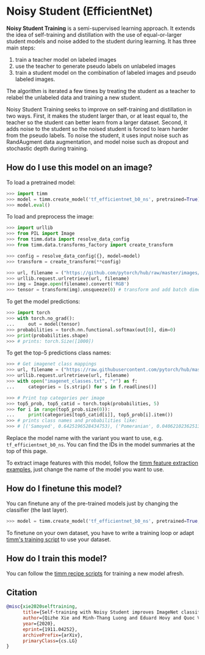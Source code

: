 # Noisy Student (EfficientNet)

**Noisy Student Training** is a semi-supervised learning approach. It extends the idea of self-training
and distillation with the use of equal-or-larger student models and noise added to the student during learning. It has three main steps: 

1. train a teacher model on labeled images
2. use the teacher to generate pseudo labels on unlabeled images
3. train a student model on the combination of labeled images and pseudo labeled images. 

The algorithm is iterated a few times by treating the student as a teacher to relabel the unlabeled data and training a new student.

Noisy Student Training seeks to improve on self-training and distillation in two ways. First, it makes the student larger than, or at least equal to, the teacher so the student can better learn from a larger dataset. Second, it adds noise to the student so the noised student is forced to learn harder from the pseudo labels. To noise the student, it uses input noise such as RandAugment data augmentation, and model noise such as dropout and stochastic depth during training.

## How do I use this model on an image?

To load a pretrained model:

```py
>>> import timm
>>> model = timm.create_model('tf_efficientnet_b0_ns', pretrained=True)
>>> model.eval()
```

To load and preprocess the image:

```py 
>>> import urllib
>>> from PIL import Image
>>> from timm.data import resolve_data_config
>>> from timm.data.transforms_factory import create_transform

>>> config = resolve_data_config({}, model=model)
>>> transform = create_transform(**config)

>>> url, filename = ("https://github.com/pytorch/hub/raw/master/images/dog.jpg", "dog.jpg")
>>> urllib.request.urlretrieve(url, filename)
>>> img = Image.open(filename).convert('RGB')
>>> tensor = transform(img).unsqueeze(0) # transform and add batch dimension
```

To get the model predictions:

```py
>>> import torch
>>> with torch.no_grad():
...     out = model(tensor)
>>> probabilities = torch.nn.functional.softmax(out[0], dim=0)
>>> print(probabilities.shape)
>>> # prints: torch.Size([1000])
```

To get the top-5 predictions class names:

```py
>>> # Get imagenet class mappings
>>> url, filename = ("https://raw.githubusercontent.com/pytorch/hub/master/imagenet_classes.txt", "imagenet_classes.txt")
>>> urllib.request.urlretrieve(url, filename) 
>>> with open("imagenet_classes.txt", "r") as f:
...     categories = [s.strip() for s in f.readlines()]

>>> # Print top categories per image
>>> top5_prob, top5_catid = torch.topk(probabilities, 5)
>>> for i in range(top5_prob.size(0)):
...     print(categories[top5_catid[i]], top5_prob[i].item())
>>> # prints class names and probabilities like:
>>> # [('Samoyed', 0.6425196528434753), ('Pomeranian', 0.04062102362513542), ('keeshond', 0.03186424449086189), ('white wolf', 0.01739676296710968), ('Eskimo dog', 0.011717947199940681)]
```

Replace the model name with the variant you want to use, e.g. `tf_efficientnet_b0_ns`. You can find the IDs in the model summaries at the top of this page.

To extract image features with this model, follow the [timm feature extraction examples](https://rwightman.github.io/pytorch-image-models/feature_extraction/), just change the name of the model you want to use.

## How do I finetune this model?

You can finetune any of the pre-trained models just by changing the classifier (the last layer).

```py
>>> model = timm.create_model('tf_efficientnet_b0_ns', pretrained=True, num_classes=NUM_FINETUNE_CLASSES)
```
To finetune on your own dataset, you have to write a training loop or adapt [timm's training
script](https://github.com/rwightman/pytorch-image-models/blob/master/train.py) to use your dataset.

## How do I train this model?

You can follow the [timm recipe scripts](scripts) for training a new model afresh.

## Citation

```BibTeX
@misc{xie2020selftraining,
      title={Self-training with Noisy Student improves ImageNet classification}, 
      author={Qizhe Xie and Minh-Thang Luong and Eduard Hovy and Quoc V. Le},
      year={2020},
      eprint={1911.04252},
      archivePrefix={arXiv},
      primaryClass={cs.LG}
}
```

<!--
Type: model-index
Collections:
- Name: Noisy Student
  Paper:
    Title: Self-training with Noisy Student improves ImageNet classification
    URL: https://paperswithcode.com/paper/self-training-with-noisy-student-improves
Models:
- Name: tf_efficientnet_b0_ns
  In Collection: Noisy Student
  Metadata:
    FLOPs: 488688572
    Parameters: 5290000
    File Size: 21386709
    Architecture:
    - 1x1 Convolution
    - Average Pooling
    - Batch Normalization
    - Convolution
    - Dense Connections
    - Dropout
    - Inverted Residual Block
    - Squeeze-and-Excitation Block
    - Swish
    Tasks:
    - Image Classification
    Training Techniques:
    - AutoAugment
    - FixRes
    - Label Smoothing
    - Noisy Student
    - RMSProp
    - RandAugment
    - Weight Decay
    Training Data:
    - ImageNet
    - JFT-300M
    Training Resources: Cloud TPU v3 Pod
    ID: tf_efficientnet_b0_ns
    LR: 0.128
    Epochs: 700
    Dropout: 0.5
    Crop Pct: '0.875'
    Momentum: 0.9
    Batch Size: 2048
    Image Size: '224'
    Weight Decay: 1.0e-05
    Interpolation: bicubic
    RMSProp Decay: 0.9
    Label Smoothing: 0.1
    BatchNorm Momentum: 0.99
    Stochastic Depth Survival: 0.8
  Code: https://github.com/rwightman/pytorch-image-models/blob/9a25fdf3ad0414b4d66da443fe60ae0aa14edc84/timm/models/efficientnet.py#L1427
  Weights: https://github.com/rwightman/pytorch-image-models/releases/download/v0.1-weights/tf_efficientnet_b0_ns-c0e6a31c.pth
  Results:
  - Task: Image Classification
    Dataset: ImageNet
    Metrics:
      Top 1 Accuracy: 78.66%
      Top 5 Accuracy: 94.37%
- Name: tf_efficientnet_b1_ns
  In Collection: Noisy Student
  Metadata:
    FLOPs: 883633200
    Parameters: 7790000
    File Size: 31516408
    Architecture:
    - 1x1 Convolution
    - Average Pooling
    - Batch Normalization
    - Convolution
    - Dense Connections
    - Dropout
    - Inverted Residual Block
    - Squeeze-and-Excitation Block
    - Swish
    Tasks:
    - Image Classification
    Training Techniques:
    - AutoAugment
    - FixRes
    - Label Smoothing
    - Noisy Student
    - RMSProp
    - RandAugment
    - Weight Decay
    Training Data:
    - ImageNet
    - JFT-300M
    Training Resources: Cloud TPU v3 Pod
    ID: tf_efficientnet_b1_ns
    LR: 0.128
    Epochs: 700
    Dropout: 0.5
    Crop Pct: '0.882'
    Momentum: 0.9
    Batch Size: 2048
    Image Size: '240'
    Weight Decay: 1.0e-05
    Interpolation: bicubic
    RMSProp Decay: 0.9
    Label Smoothing: 0.1
    BatchNorm Momentum: 0.99
    Stochastic Depth Survival: 0.8
  Code: https://github.com/rwightman/pytorch-image-models/blob/9a25fdf3ad0414b4d66da443fe60ae0aa14edc84/timm/models/efficientnet.py#L1437
  Weights: https://github.com/rwightman/pytorch-image-models/releases/download/v0.1-weights/tf_efficientnet_b1_ns-99dd0c41.pth
  Results:
  - Task: Image Classification
    Dataset: ImageNet
    Metrics:
      Top 1 Accuracy: 81.39%
      Top 5 Accuracy: 95.74%
- Name: tf_efficientnet_b2_ns
  In Collection: Noisy Student
  Metadata:
    FLOPs: 1234321170
    Parameters: 9110000
    File Size: 36801803
    Architecture:
    - 1x1 Convolution
    - Average Pooling
    - Batch Normalization
    - Convolution
    - Dense Connections
    - Dropout
    - Inverted Residual Block
    - Squeeze-and-Excitation Block
    - Swish
    Tasks:
    - Image Classification
    Training Techniques:
    - AutoAugment
    - FixRes
    - Label Smoothing
    - Noisy Student
    - RMSProp
    - RandAugment
    - Weight Decay
    Training Data:
    - ImageNet
    - JFT-300M
    Training Resources: Cloud TPU v3 Pod
    ID: tf_efficientnet_b2_ns
    LR: 0.128
    Epochs: 700
    Dropout: 0.5
    Crop Pct: '0.89'
    Momentum: 0.9
    Batch Size: 2048
    Image Size: '260'
    Weight Decay: 1.0e-05
    Interpolation: bicubic
    RMSProp Decay: 0.9
    Label Smoothing: 0.1
    BatchNorm Momentum: 0.99
    Stochastic Depth Survival: 0.8
  Code: https://github.com/rwightman/pytorch-image-models/blob/9a25fdf3ad0414b4d66da443fe60ae0aa14edc84/timm/models/efficientnet.py#L1447
  Weights: https://github.com/rwightman/pytorch-image-models/releases/download/v0.1-weights/tf_efficientnet_b2_ns-00306e48.pth
  Results:
  - Task: Image Classification
    Dataset: ImageNet
    Metrics:
      Top 1 Accuracy: 82.39%
      Top 5 Accuracy: 96.24%
- Name: tf_efficientnet_b3_ns
  In Collection: Noisy Student
  Metadata:
    FLOPs: 2275247568
    Parameters: 12230000
    File Size: 49385734
    Architecture:
    - 1x1 Convolution
    - Average Pooling
    - Batch Normalization
    - Convolution
    - Dense Connections
    - Dropout
    - Inverted Residual Block
    - Squeeze-and-Excitation Block
    - Swish
    Tasks:
    - Image Classification
    Training Techniques:
    - AutoAugment
    - FixRes
    - Label Smoothing
    - Noisy Student
    - RMSProp
    - RandAugment
    - Weight Decay
    Training Data:
    - ImageNet
    - JFT-300M
    Training Resources: Cloud TPU v3 Pod
    ID: tf_efficientnet_b3_ns
    LR: 0.128
    Epochs: 700
    Dropout: 0.5
    Crop Pct: '0.904'
    Momentum: 0.9
    Batch Size: 2048
    Image Size: '300'
    Weight Decay: 1.0e-05
    Interpolation: bicubic
    RMSProp Decay: 0.9
    Label Smoothing: 0.1
    BatchNorm Momentum: 0.99
    Stochastic Depth Survival: 0.8
  Code: https://github.com/rwightman/pytorch-image-models/blob/9a25fdf3ad0414b4d66da443fe60ae0aa14edc84/timm/models/efficientnet.py#L1457
  Weights: https://github.com/rwightman/pytorch-image-models/releases/download/v0.1-weights/tf_efficientnet_b3_ns-9d44bf68.pth
  Results:
  - Task: Image Classification
    Dataset: ImageNet
    Metrics:
      Top 1 Accuracy: 84.04%
      Top 5 Accuracy: 96.91%
- Name: tf_efficientnet_b4_ns
  In Collection: Noisy Student
  Metadata:
    FLOPs: 5749638672
    Parameters: 19340000
    File Size: 77995057
    Architecture:
    - 1x1 Convolution
    - Average Pooling
    - Batch Normalization
    - Convolution
    - Dense Connections
    - Dropout
    - Inverted Residual Block
    - Squeeze-and-Excitation Block
    - Swish
    Tasks:
    - Image Classification
    Training Techniques:
    - AutoAugment
    - FixRes
    - Label Smoothing
    - Noisy Student
    - RMSProp
    - RandAugment
    - Weight Decay
    Training Data:
    - ImageNet
    - JFT-300M
    Training Resources: Cloud TPU v3 Pod
    ID: tf_efficientnet_b4_ns
    LR: 0.128
    Epochs: 700
    Dropout: 0.5
    Crop Pct: '0.922'
    Momentum: 0.9
    Batch Size: 2048
    Image Size: '380'
    Weight Decay: 1.0e-05
    Interpolation: bicubic
    RMSProp Decay: 0.9
    Label Smoothing: 0.1
    BatchNorm Momentum: 0.99
    Stochastic Depth Survival: 0.8
  Code: https://github.com/rwightman/pytorch-image-models/blob/9a25fdf3ad0414b4d66da443fe60ae0aa14edc84/timm/models/efficientnet.py#L1467
  Weights: https://github.com/rwightman/pytorch-image-models/releases/download/v0.1-weights/tf_efficientnet_b4_ns-d6313a46.pth
  Results:
  - Task: Image Classification
    Dataset: ImageNet
    Metrics:
      Top 1 Accuracy: 85.15%
      Top 5 Accuracy: 97.47%
- Name: tf_efficientnet_b5_ns
  In Collection: Noisy Student
  Metadata:
    FLOPs: 13176501888
    Parameters: 30390000
    File Size: 122404944
    Architecture:
    - 1x1 Convolution
    - Average Pooling
    - Batch Normalization
    - Convolution
    - Dense Connections
    - Dropout
    - Inverted Residual Block
    - Squeeze-and-Excitation Block
    - Swish
    Tasks:
    - Image Classification
    Training Techniques:
    - AutoAugment
    - FixRes
    - Label Smoothing
    - Noisy Student
    - RMSProp
    - RandAugment
    - Weight Decay
    Training Data:
    - ImageNet
    - JFT-300M
    Training Resources: Cloud TPU v3 Pod
    ID: tf_efficientnet_b5_ns
    LR: 0.128
    Epochs: 350
    Dropout: 0.5
    Crop Pct: '0.934'
    Momentum: 0.9
    Batch Size: 2048
    Image Size: '456'
    Weight Decay: 1.0e-05
    Interpolation: bicubic
    RMSProp Decay: 0.9
    Label Smoothing: 0.1
    BatchNorm Momentum: 0.99
    Stochastic Depth Survival: 0.8
  Code: https://github.com/rwightman/pytorch-image-models/blob/9a25fdf3ad0414b4d66da443fe60ae0aa14edc84/timm/models/efficientnet.py#L1477
  Weights: https://github.com/rwightman/pytorch-image-models/releases/download/v0.1-weights/tf_efficientnet_b5_ns-6f26d0cf.pth
  Results:
  - Task: Image Classification
    Dataset: ImageNet
    Metrics:
      Top 1 Accuracy: 86.08%
      Top 5 Accuracy: 97.75%
- Name: tf_efficientnet_b6_ns
  In Collection: Noisy Student
  Metadata:
    FLOPs: 24180518488
    Parameters: 43040000
    File Size: 173239537
    Architecture:
    - 1x1 Convolution
    - Average Pooling
    - Batch Normalization
    - Convolution
    - Dense Connections
    - Dropout
    - Inverted Residual Block
    - Squeeze-and-Excitation Block
    - Swish
    Tasks:
    - Image Classification
    Training Techniques:
    - AutoAugment
    - FixRes
    - Label Smoothing
    - Noisy Student
    - RMSProp
    - RandAugment
    - Weight Decay
    Training Data:
    - ImageNet
    - JFT-300M
    Training Resources: Cloud TPU v3 Pod
    ID: tf_efficientnet_b6_ns
    LR: 0.128
    Epochs: 350
    Dropout: 0.5
    Crop Pct: '0.942'
    Momentum: 0.9
    Batch Size: 2048
    Image Size: '528'
    Weight Decay: 1.0e-05
    Interpolation: bicubic
    RMSProp Decay: 0.9
    Label Smoothing: 0.1
    BatchNorm Momentum: 0.99
    Stochastic Depth Survival: 0.8
  Code: https://github.com/rwightman/pytorch-image-models/blob/9a25fdf3ad0414b4d66da443fe60ae0aa14edc84/timm/models/efficientnet.py#L1487
  Weights: https://github.com/rwightman/pytorch-image-models/releases/download/v0.1-weights/tf_efficientnet_b6_ns-51548356.pth
  Results:
  - Task: Image Classification
    Dataset: ImageNet
    Metrics:
      Top 1 Accuracy: 86.45%
      Top 5 Accuracy: 97.88%
- Name: tf_efficientnet_b7_ns
  In Collection: Noisy Student
  Metadata:
    FLOPs: 48205304880
    Parameters: 66349999
    File Size: 266853140
    Architecture:
    - 1x1 Convolution
    - Average Pooling
    - Batch Normalization
    - Convolution
    - Dense Connections
    - Dropout
    - Inverted Residual Block
    - Squeeze-and-Excitation Block
    - Swish
    Tasks:
    - Image Classification
    Training Techniques:
    - AutoAugment
    - FixRes
    - Label Smoothing
    - Noisy Student
    - RMSProp
    - RandAugment
    - Weight Decay
    Training Data:
    - ImageNet
    - JFT-300M
    Training Resources: Cloud TPU v3 Pod
    ID: tf_efficientnet_b7_ns
    LR: 0.128
    Epochs: 350
    Dropout: 0.5
    Crop Pct: '0.949'
    Momentum: 0.9
    Batch Size: 2048
    Image Size: '600'
    Weight Decay: 1.0e-05
    Interpolation: bicubic
    RMSProp Decay: 0.9
    Label Smoothing: 0.1
    BatchNorm Momentum: 0.99
    Stochastic Depth Survival: 0.8
  Code: https://github.com/rwightman/pytorch-image-models/blob/9a25fdf3ad0414b4d66da443fe60ae0aa14edc84/timm/models/efficientnet.py#L1498
  Weights: https://github.com/rwightman/pytorch-image-models/releases/download/v0.1-weights/tf_efficientnet_b7_ns-1dbc32de.pth
  Results:
  - Task: Image Classification
    Dataset: ImageNet
    Metrics:
      Top 1 Accuracy: 86.83%
      Top 5 Accuracy: 98.08%
- Name: tf_efficientnet_l2_ns
  In Collection: Noisy Student
  Metadata:
    FLOPs: 611646113804
    Parameters: 480310000
    File Size: 1925950424
    Architecture:
    - 1x1 Convolution
    - Average Pooling
    - Batch Normalization
    - Convolution
    - Dense Connections
    - Dropout
    - Inverted Residual Block
    - Squeeze-and-Excitation Block
    - Swish
    Tasks:
    - Image Classification
    Training Techniques:
    - AutoAugment
    - FixRes
    - Label Smoothing
    - Noisy Student
    - RMSProp
    - RandAugment
    - Weight Decay
    Training Data:
    - ImageNet
    - JFT-300M
    Training Resources: Cloud TPU v3 Pod
    Training Time: 6 days
    ID: tf_efficientnet_l2_ns
    LR: 0.128
    Epochs: 350
    Dropout: 0.5
    Crop Pct: '0.96'
    Momentum: 0.9
    Batch Size: 2048
    Image Size: '800'
    Weight Decay: 1.0e-05
    Interpolation: bicubic
    RMSProp Decay: 0.9
    Label Smoothing: 0.1
    BatchNorm Momentum: 0.99
    Stochastic Depth Survival: 0.8
  Code: https://github.com/rwightman/pytorch-image-models/blob/9a25fdf3ad0414b4d66da443fe60ae0aa14edc84/timm/models/efficientnet.py#L1520
  Weights: https://github.com/rwightman/pytorch-image-models/releases/download/v0.1-weights/tf_efficientnet_l2_ns-df73bb44.pth
  Results:
  - Task: Image Classification
    Dataset: ImageNet
    Metrics:
      Top 1 Accuracy: 88.35%
      Top 5 Accuracy: 98.66%
-->